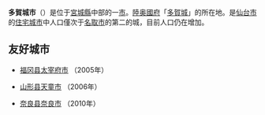 {{日本都市
|自治體名 = 多賀城市
|圖像 = Tagajo-ato seiden.JPG
|圖像說明 = [[多賀城|多賀城]]政廳遺址
|市章 = Emblem of Tagajō, Miyagi.svg
|日文原名 = 多賀城市
|平假名 = たがじょうし
|羅馬字拼音 = Tagajō-shi
|都道府縣 = 宮城縣
|編號 = 04209-9
|面積 = 19.69
|人口 = 62,424
|統計時間 = 2021年6月1日
|自治體 = [[仙台市|仙台市]]（[[宮城野区|宮城野区]]）、[[鹽竈市|鹽竈市]]、[[利府町|利府町]]、[[七濱町|七濱町]]
|樹 = 山茶
|花 = 鸢尾
|其他象徵物 =
|其他象徵 =
|郵遞區號 = 985-8531
|所在地 = 多賀城市中央二丁目1番1号<br/>[[檔案:TagajoShiyakusho2007.jpg|240px]]
|電話號碼 = 22-368-1141
|外部連結 = {{url|www.city.tagajo.miyagi.jp}}
|經度 =
|緯度 =
|地圖 = Tagajo in Miyagi Prefecture - Ja.svg
|註記 =
}}
'''多賀城市'''（{{jpn|j=多賀城市|hg=たがじょうし|rm=Tagajō shi|f=y}}）是位于[[宮城縣|宮城縣]]中部的一[[市|市]]。[[陸奥國|陸奥]][[國府_(日本歷史)|國府]]「[[多賀城|多賀城]]」的所在地。是[[仙台市|仙台市]]的[[住宅城市|住宅城市]]中人口僅次于[[名取市|名取市]]的第二的城，目前人口仍在增加。

== 友好城市 ==
* {{JPN}}[[福冈县|福冈县]][[太宰府市|太宰府市]] （2005年）
* {{JPN}}[[山形县|山形县]][[天童市|天童市]] （2006年）
* {{JPN}}[[奈良县|奈良县]][[奈良市|奈良市]] （2010年）

{{宮城縣}}{{Authority control}}